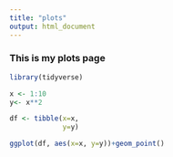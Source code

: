 ```yaml
---
title: "plots"
output: html_document
---
```


### This is my plots page


```r
library(tidyverse)
```






```r
x <- 1:10
y<- x**2

df <- tibble(x=x,
             y=y)

ggplot(df, aes(x=x, y=y))+geom_point()

```